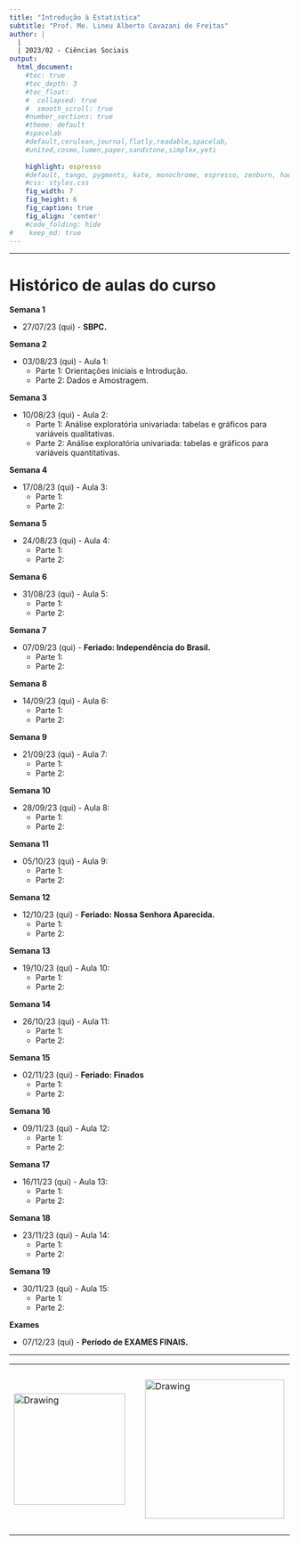 ```yaml
---
title: "Introdução à Estatística"
subtitle: "Prof. Me. Lineu Alberto Cavazani de Freitas"
author: |
  |
  | 2023/02 - Ciências Sociais
output:
  html_document:                    
    #toc: true                       
    #toc_depth: 3                    
    #toc_float:                      
    #  collapsed: true
    #  smooth_scroll: true
    #number_sections: true           
    #theme: default
    #spacelab
    #default,cerulean,journal,flatly,readable,spacelab,
    #united,cosmo,lumen,paper,sandstone,simplex,yeti
    
    highlight: espresso
    #default, tango, pygments, kate, monochrome, espresso, zenburn, haddock, and textmate
    #css: styles.css                
    fig_width: 7                    
    fig_height: 6                   
    fig_caption: true               
    fig_align: 'center'
    #code_folding: hide              
#    keep_md: true
---
```


---

# Histórico de aulas do curso

**Semana 1**

 - 27/07/23 (qui) - **SBPC.**

**Semana 2**

 - 03/08/23 (qui) - Aula 1:
    - Parte 1: Orientações iniciais e Introdução.
    - Parte 2: Dados e Amostragem.
    
**Semana 3**

 - 10/08/23 (qui) - Aula 2:
    - Parte 1: Análise exploratória univariada: tabelas e gráficos para variáveis qualitativas.
    - Parte 2: Análise exploratória univariada: tabelas e gráficos para variáveis quantitativas.
    
**Semana 4**

 - 17/08/23 (qui) - Aula 3:
    - Parte 1:
    - Parte 2:
    
**Semana 5**

 - 24/08/23 (qui) - Aula 4:
    - Parte 1:
    - Parte 2:
    
**Semana 6**

 - 31/08/23 (qui) - Aula 5:
    - Parte 1:
    - Parte 2:
    
**Semana 7**

 - 07/09/23 (qui) - **Feriado: Independência do Brasil.**
    - Parte 1:
    - Parte 2:
    
**Semana 8**

 - 14/09/23 (qui) - Aula 6:
    - Parte 1:
    - Parte 2:
    
**Semana 9**

 - 21/09/23 (qui) - Aula 7:
    - Parte 1:
    - Parte 2:
    
**Semana 10**

 - 28/09/23 (qui) - Aula 8:
    - Parte 1:
    - Parte 2:
    
**Semana 11**

 - 05/10/23 (qui) - Aula 9:
    - Parte 1:
    - Parte 2:
    
**Semana 12**

 - 12/10/23 (qui) - **Feriado: Nossa Senhora Aparecida.**
    - Parte 1:
    - Parte 2:
    
**Semana 13**

 - 19/10/23 (qui) - Aula 10:
    - Parte 1:
    - Parte 2:
    
**Semana 14**

 - 26/10/23 (qui) - Aula 11:
    - Parte 1:
    - Parte 2:
    
**Semana 15**

 - 02/11/23 (qui) - **Feriado: Finados**
    - Parte 1:
    - Parte 2:
    
**Semana 16**

 - 09/11/23 (qui) - Aula 12:
    - Parte 1:
    - Parte 2:
    
**Semana 17**

 - 16/11/23 (qui) - Aula 13:
    - Parte 1:
    - Parte 2:
    
**Semana 18**

 - 23/11/23 (qui) - Aula 14:
    - Parte 1:
    - Parte 2:
    
**Semana 19**

 - 30/11/23 (qui) - Aula 15:
    - Parte 1:
    - Parte 2:
    
**Exames**

 - 07/12/23 (qui) - **Período de EXAMES FINAIS.**

---

<center>

<table><tr>

<td> <img src="img/ufpr-transparent-600px.png" alt="Drawing" style="width: 200px;"/> </td>

<td> &nbsp; &nbsp; &nbsp; &nbsp; &nbsp; &nbsp; </td>

<td> <img src="img/dest-texto-2.png" alt="Drawing" style="width: 250px;"/> </td>

<td> &nbsp; &nbsp; &nbsp; &nbsp; &nbsp; &nbsp; </td>

<td> <img src="img/leg.png" alt="Drawing" style="width: 300px;"/> </td>

</center>


<div class="tocify-extend-page" data-unique="tocify-extend-page" style="height: 0;"></div>
